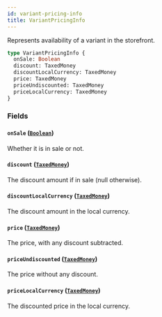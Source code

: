 ```yaml
---
id: variant-pricing-info
title: VariantPricingInfo
---
```



Represents availability of a variant in the storefront.

```graphql
type VariantPricingInfo {
  onSale: Boolean
  discount: TaxedMoney
  discountLocalCurrency: TaxedMoney
  price: TaxedMoney
  priceUndiscounted: TaxedMoney
  priceLocalCurrency: TaxedMoney
}
```


### Fields

#### `onSale` ([`Boolean`](../../../developer/api-reference/scalars/boolean))

Whether it is in sale or not.


#### `discount` ([`TaxedMoney`](../../../developer/api-reference/objects/taxed-money))

The discount amount if in sale (null otherwise).


#### `discountLocalCurrency` ([`TaxedMoney`](../../../developer/api-reference/objects/taxed-money))

The discount amount in the local currency.


#### `price` ([`TaxedMoney`](../../../developer/api-reference/objects/taxed-money))

The price, with any discount subtracted.


#### `priceUndiscounted` ([`TaxedMoney`](../../../developer/api-reference/objects/taxed-money))

The price without any discount.


#### `priceLocalCurrency` ([`TaxedMoney`](../../../developer/api-reference/objects/taxed-money))

The discounted price in the local currency.





